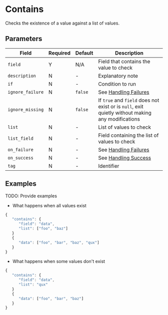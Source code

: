 # Contains

<Synopsis>
Checks the existence of a value against a list of values.
</Synopsis>

## Parameters

|Field|Required|Default|Description|
|---|---|---|---|
|`field`|Y|N/A|Field that contains the value to check|
|`description`|N|-|Explanatory note|
|`if`|N|-|Condition to run|
|`ignore_failure`|N|`false`|See [Handling Failures](../handling-failures.mdx)|
|`ignore_missing`|N|`false`|If `true` and `field` does not exist or is `null`, exit quietly without making any modifications|
|`list`|N|-|List of values to check|
|`list_field`|N|-|Field containing the list of values to check|
|`on_failure`|N|-|See [Handling Failures](../handling-failures.mdx)|
|`on_success`|N|-|See [Handling Success](../handling-success.mdx)|
|`tag`|N|-|Identifier|

## Examples

TODO: Provide examples

* What happens when all values exist

```js
{
   "contains": {
      "field": "data",
      "list": ["foo", "baz"]
   }
   {
      "data": ["foo", "bar", "baz", "qux"]
   }
}
```

* What happens when some values don't exist

```js
{
   "contains": {
      "field": "data",
      "list": "qux"
   }
   {
      "data": ["foo", "bar", "baz"]
   }
}
```
